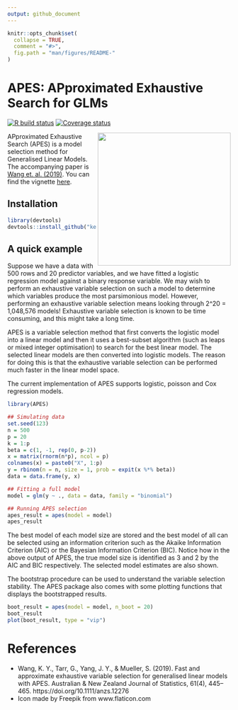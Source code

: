 ```yaml
---
output: github_document
---
```


<!-- README.md is generated from README.Rmd. Please edit that file -->

```r
knitr::opts_chunk$set(
  collapse = TRUE,
  comment = "#>",
  fig.path = "man/figures/README-"
)
```


# APES: APproximated Exhaustive Search for GLMs

[![R build status](https://github.com/kevinwang09/APES/workflows/R-CMD-check/badge.svg)](https://github.com/kevinwang09/APES/actions)
[![Coverage status](https://codecov.io/gh/kevinwang09/APES/branch/master/graph/badge.svg)](https://codecov.io/github/kevinwang09/APES?branch=master)

<img src="inst/APES_logo.png" align="right" width="300" />


APproximated Exhaustive Search (APES) is a model selection method for Generalised Linear Models. The accompanying paper is [Wang et. al. (2019)](https://doi.org/10.1111/anzs.12276). You can find the vignette [here](https://kevinwang09.github.io/APES/articles/APES.html). 

## Installation

``` r
library(devtools)
devtools::install_github("kevinwang09/APES")
```

## A quick example

Suppose we have a data with 500 rows and 20 predictor variables, and we have fitted a logistic regression model against a binary response variable. We may wish to perform an exhaustive variable selection on such a model to determine which variables produce the most parsimonious model. However, performing an exhaustive variable selection means looking through 2^20 = 1,048,576 models! Exhaustive variable selection is known to be time consuming, and this might take a long time. 

APES is a variable selection method that first converts the logistic model into a linear model and then it uses a best-subset algorithm (such as leaps or mixed integer optimisation) to search for the best linear model. The selected linear models are then converted into logistic models. The reason for doing this is that the exhaustive variable selection can be performed much faster in the linear model space.

The current implementation of APES supports logistic, poisson and Cox regression models. 

```r
library(APES)

## Simulating data
set.seed(123)
n = 500
p = 20
k = 1:p
beta = c(1, -1, rep(0, p-2))
x = matrix(rnorm(n*p), ncol = p)
colnames(x) = paste0("X", 1:p)
y = rbinom(n = n, size = 1, prob = expit(x %*% beta))
data = data.frame(y, x)

## Fitting a full model 
model = glm(y ~ ., data = data, family = "binomial")

## Running APES selection
apes_result = apes(model = model)
apes_result
```

The best model of each model size are stored and the best model of all can be selected using an information criterion such as the Akaike Information Criterion (AIC) or the Bayesian Information Criterion (BIC). Notice how in the above output of APES, the true model size is identified as 3 and 2 by the AIC and BIC respectively. The selected model estimates are also shown. 

The bootstrap procedure can be used to understand the variable selection stability. The APES package also comes with some plotting functions that displays the bootstrapped results. 

```r
boot_result = apes(model = model, n_boot = 20)
boot_result
plot(boot_result, type = "vip")
```


# References
+ Wang, K. Y., Tarr, G., Yang, J. Y., & Mueller, S. (2019). Fast and approximate exhaustive variable selection for generalised linear models with APES. Australian & New Zealand Journal of Statistics, 61(4), 445–465. https://doi.org/10.1111/anzs.12276
+ Icon made by Freepik from www.flaticon.com

